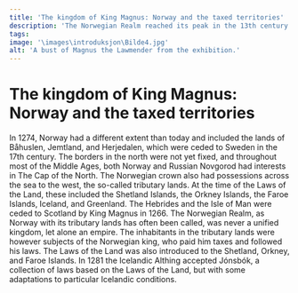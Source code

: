 ```yaml
---
title: 'The kingdom of King Magnus: Norway and the taxed territories'
description: 'The Norwegian Realm reached its peak in the 13th century!'
tags:
image: '\images\introduksjon\Bilde4.jpg'
alt: 'A bust of Magnus the Lawmender from the exhibition.'
---
```



# The kingdom of King Magnus: Norway and the taxed territories

<Container stil="initial side">
    In 1274, Norway had a different extent than today and included the lands of Båhuslen, Jemtland, and Herjedalen, which were ceded to Sweden in the 17th century. The borders in the north were not yet fixed, and throughout most of the Middle Ages, both Norway and Russian Novgorod had interests in The Cap of the North. The Norwegian crown also had possessions across the sea to the west, the so-called tributary lands. At the time of the Laws of the Land, these included the Shetland Islands, the Orkney Islands, the Faroe Islands, Iceland, and Greenland. The Hebrides and the Isle of Man were ceded to Scotland by King Magnus in 1266. The Norwegian Realm, as Norway with its tributary lands has often been called, was never a unified kingdom, let alone an empire. The inhabitants in the tributary lands were however subjects of the Norwegian king, who paid him taxes and followed his laws. The Laws of the Land was also introduced to the Shetland, Orkney, and Faroe Islands. In 1281 the Icelandic Althing accepted Jónsbók, a collection of laws based on the Laws of the Land, but with some adaptations to particular Icelandic conditions.
</Container>

<Figure
    image="\images\introduksjon\skattlandene.jpg"
    title="A map over the Norwegian realm during the Middle Ages."
    alt="A map over the Norwegian realm during the Middle Ages."
>
</Figure>